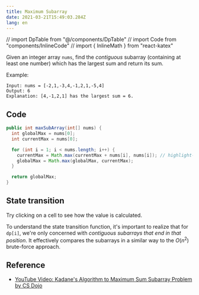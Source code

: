 ```yaml
---
title: Maximum Subarray
date: 2021-03-21T15:49:03.284Z
lang: en
---
```


// import DpTable from "@/components/DpTable"
// import Code from "components/InlineCode"
// import { InlineMath } from "react-katex"

<LeetCode id={53} />

Given an integer array `nums`, find the *contiguous* subarray (containing at least one number) which has the largest sum and return its sum.

Example:
```
Input: nums = [-2,1,-3,4,-1,2,1,-5,4]
Output: 6
Explanation: [4,-1,2,1] has the largest sum = 6.
```

## Code

```java
public int maxSubArray(int[] nums) {
  int globalMax = nums[0];
  int currentMax = nums[0];

  for (int i = 1; i < nums.length; i++) {
    currentMax = Math.max(currentMax + nums[i], nums[i]); // highlight-line
    globalMax = Math.max(globalMax, currentMax);
  }

  return globalMax;
}
```

## State transition

Try clicking on a cell to see how the value is calculated.


<MaximumSubarray client:load />

<PullQuote emoji="🛎️">

To understand the state transition function, it's important to realize that for `dp[i]`,
we're only concerned with *contiguous subarrays that end in that position*.
It effectively compares the subarrays in a similar way to the $O(n^2)$ brute-force approach.

</PullQuote>


## Reference

- [YouTube Video: Kadane's Algorithm to Maximum Sum Subarray Problem by CS Dojo](https://www.youtube.com/watch?v=86CQq3pKSUw)